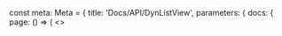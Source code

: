 
const meta: Meta = {
  title: 'Docs/API/DynListView',
  parameters: {
    docs: {
      page: () => (
        <>
          <Title />
          <Subtitle>API Reference</Subtitle>
          <Description>DynListView sa single/multi select, aria-multiselectable i role=listbox/option.</Description>
          <Primary />
          <ArgsTable of={Types} />
          <Stories />
        </>
      )
    }
  }
}
